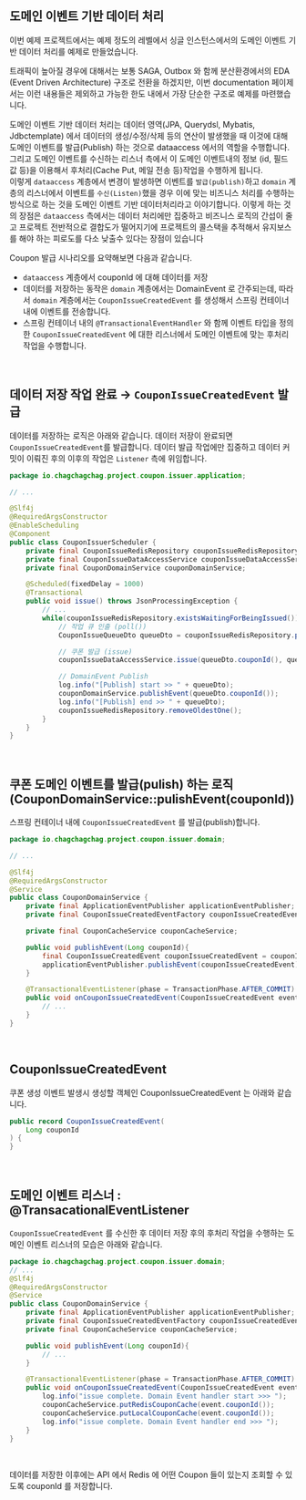 ## 도메인 이벤트 기반 데이터 처리
이번 예제 프로젝트에서는 예제 정도의 레벨에서 싱글 인스턴스에서의 도메인 이벤트 기반 데이터 처리를 예제로 만들었습니다.<br/>

트래픽이 높아질 경우에 대해서는 보통 SAGA, Outbox 와 함께 분산환경에서의 EDA (Event Driven Architecture) 구조로 전환을 하겠지만, 이번 documentation 페이제서는 이런 내용들은 제외하고 가능한 한도 내에서 가장 단순한 구조로 예제를 마련했습니다.<br/>

도메인 이벤트 기반 데이터 처리는 데이터 영역(JPA, Querydsl, Mybatis, Jdbctemplate) 에서 데이터의 생성/수정/삭제 등의 연산이 발생했을 때 이것에 대해 도메인 이벤트를 발급(Publish) 하는 것으로 dataaccess 에서의 역할을 수행합니다.<br/>
그리고 도메인 이벤트를 수신하는 리스너 측에서 이 도메인 이벤트내의 정보 (id, 필드 값 등)을 이용해서 후처리(Cache Put, 메일 전송 등)작업을 수행하게 됩니다.<br/>
이렇게 `dataaccess` 계층에서 변경이 발생하면 이벤트를 `발급(publish)`하고 `domain` 계층의 리스너에서 이벤트를 `수신(Listen)`했을 경우 이에 맞는 비즈니스 처리를 수행하는 방식으로 하는 것을 도메인 이벤트 기반 데이터처리라고 이야기합니다. 이렇게 하는 것의 장점은 `dataaccess` 측에서는 데이터 처리에만 집중하고 비즈니스 로직의 간섭이 줄고 프로젝트 전반적으로 결합도가 떨어지기에 프로젝트의 콜스택을 추적해서 유지보스를 해야 하는 피로도를 다소 낮출수 있다는 장점이 있습니다<br/>

Coupon 발급 시나리오를 요약해보면 다음과 같습니다.
- `dataaccess` 계층에서 couponId 에 대해 데이터를 저장
- 데이터를 저장하는 동작은 `domain` 계층에서는 DomainEvent 로 간주되는데, 따라서 `domain` 계층에서는 `CouponIssueCreatedEvent` 를 생성해서 스프링 컨테이너 내에 이벤트를 전송합니다.
- 스프링 컨테이너 내의 `@TransactionalEventHandler` 와 함께 이벤트 타입을 정의한 `CouponIssueCreatedEvent` 에 대한 리스너에서 도메인 이벤트에 맞는 후처리 작업을 수행합니다.
<br/>

## 데이터 저장 작업 완료 → `CouponIssueCreatedEvent` 발급
데이터를 저장하는 로직은 아래와 같습니다. 데이터 저장이 완료되면 `CouponIssueCreatedEvent`를 발급합니다. 데이터 발급 작업에만 집중하고 데이터 커밋이 이뤄진 후의 이후의 작업은 `Listener` 측에 위임합니다.<br/>
```java filename="CouponIssuerScheduler.java" {} copy
package io.chagchagchag.project.coupon.issuer.application;

// ...

@Slf4j
@RequiredArgsConstructor
@EnableScheduling
@Component
public class CouponIssuerScheduler {
    private final CouponIssueRedisRepository couponIssueRedisRepository;
    private final CouponIssueDataAccessService couponIssueDataAccessService;
    private final CouponDomainService couponDomainService;

    @Scheduled(fixedDelay = 1000)
    @Transactional
    public void issue() throws JsonProcessingException {
        // ...
        while(couponIssueRedisRepository.existsWaitingForBeingIssued()){
            // 작업 큐 인출 (poll())
            CouponIssueQueueDto queueDto = couponIssueRedisRepository.pollOne();

            // 쿠폰 발급 (issue)
            couponIssueDataAccessService.issue(queueDto.couponId(), queueDto.userId());

            // DomainEvent Publish
            log.info("[Publish] start >> " + queueDto);
            couponDomainService.publishEvent(queueDto.couponId());
            log.info("[Publish] end >> " + queueDto);
            couponIssueRedisRepository.removeOldestOne();
        }
    }
}
```
<br/>

## 쿠폰 도메인 이벤트를 발급(pulish) 하는 로직 (CouponDomainService::pulishEvent(couponId))
스프링 컨테이너 내에 `CouponIssueCreatedEvent` 를 발급(publish)합니다.<br/>
```java filename="CouponDomainService.java" {0} copy
package io.chagchagchag.project.coupon.issuer.domain;

// ...

@Slf4j
@RequiredArgsConstructor
@Service
public class CouponDomainService {
    private final ApplicationEventPublisher applicationEventPublisher;
    private final CouponIssueCreatedEventFactory couponIssueCreatedEventFactory;

    private final CouponCacheService couponCacheService;

    public void publishEvent(Long couponId){
        final CouponIssueCreatedEvent couponIssueCreatedEvent = couponIssueCreatedEventFactory.defaultEvent(couponId);
        applicationEventPublisher.publishEvent(couponIssueCreatedEvent);
    }

    @TransactionalEventListener(phase = TransactionPhase.AFTER_COMMIT)
    public void onCouponIssueCreatedEvent(CouponIssueCreatedEvent event){
        // ...
    }
}
```
<br/>

## CouponIssueCreatedEvent
쿠폰 생성 이벤트 발생시 생성할 객체인 CouponIssueCreatedEvent 는 아래와 같습니다.<br/>
```java filename="CouponIssueCreatedEvent.java" {0} copy
public record CouponIssueCreatedEvent(
    Long couponId
) {
}
```
<br/>


## 도메인 이벤트 리스너 : @TransacationalEventListener 
`CouponIssueCreatedEvent` 를 수신한 후 데이터 저장 후의 후처리 작업을 수행하는 도메인 이벤트 리스너의 모습은 아래와 같습니다.
```java filename="CouponDomainService.java" {} copy
package io.chagchagchag.project.coupon.issuer.domain;
// ...
@Slf4j
@RequiredArgsConstructor
@Service
public class CouponDomainService {
    private final ApplicationEventPublisher applicationEventPublisher;
    private final CouponIssueCreatedEventFactory couponIssueCreatedEventFactory;
    private final CouponCacheService couponCacheService;

    public void publishEvent(Long couponId){
        // ...
    }

    @TransactionalEventListener(phase = TransactionPhase.AFTER_COMMIT)
    public void onCouponIssueCreatedEvent(CouponIssueCreatedEvent event){
        log.info("issue complete. Domain Event handler start >>> ");
        couponCacheService.putRedisCouponCache(event.couponId());
        couponCacheService.putLocalCouponCache(event.couponId());
        log.info("issue complete. Domain Event handler end >>> ");
    }
}
```
<br/>

데이터를 저장한 이후에는 API 에서 Redis 에 어떤 Coupon 들이 있는지 조회할 수 있도록 couponId 를 저장합니다.<br/>
<br/>


